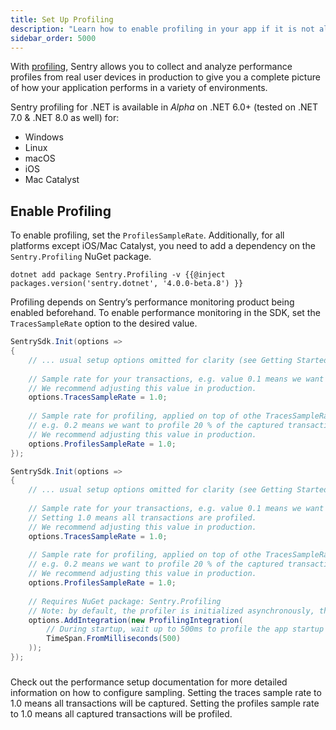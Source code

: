 ```yaml
---
title: Set Up Profiling
description: "Learn how to enable profiling in your app if it is not already set up."
sidebar_order: 5000
---
```


<PlatformContent includePath="profiling/index/preface" />

With [profiling](/product/profiling/), Sentry allows you to collect and analyze performance profiles from real user devices in production to give you a complete picture of how your application performs in a variety of environments.

<Note>

Sentry profiling for .NET is available in _Alpha_ on .NET 6.0+ (tested on .NET 7.0 & .NET 8.0 as well) for:
- Windows
- Linux
- macOS
- iOS
- Mac Catalyst

</Note>

## Enable Profiling

To enable profiling, set the `ProfilesSampleRate`. 
Additionally, for all platforms except iOS/Mac Catalyst, you need to add a dependency on the `Sentry.Profiling` NuGet package.

```shell {tabTitle:.NET CLI}
dotnet add package Sentry.Profiling -v {{@inject packages.version('sentry.dotnet', '4.0.0-beta.8') }}
```

Profiling depends on Sentry’s performance monitoring product being enabled beforehand. To enable performance monitoring in the SDK, set the `TracesSampleRate` option to the desired value.

```csharp {tabTitle:iOS/MacCatalyst}
SentrySdk.Init(options =>
{
    // ... usual setup options omitted for clarity (see Getting Started) ...
    
    // Sample rate for your transactions, e.g. value 0.1 means we want to report 10% of transactions.
    // We recommend adjusting this value in production.
    options.TracesSampleRate = 1.0;
    
    // Sample rate for profiling, applied on top of othe TracesSampleRate, 
    // e.g. 0.2 means we want to profile 20 % of the captured transactions.
    // We recommend adjusting this value in production.
    options.ProfilesSampleRate = 1.0;
});
```

```csharp {tabTitle:Windows/Linux/macOS}
SentrySdk.Init(options =>
{
    // ... usual setup options omitted for clarity (see Getting Started) ...
    
    // Sample rate for your transactions, e.g. value 0.1 means we want to report 10% of transactions.
    // Setting 1.0 means all transactions are profiled.
    // We recommend adjusting this value in production.
    options.TracesSampleRate = 1.0;
    
    // Sample rate for profiling, applied on top of othe TracesSampleRate, 
    // e.g. 0.2 means we want to profile 20 % of the captured transactions.
    // We recommend adjusting this value in production.
    options.ProfilesSampleRate = 1.0;
    
    // Requires NuGet package: Sentry.Profiling
    // Note: by default, the profiler is initialized asynchronously, this can be tuned by passing an desired initialization timeout to the constructor.
    options.AddIntegration(new ProfilingIntegration(
        // During startup, wait up to 500ms to profile the app startup code. This could make launching the app a bit slower so comment it out if your prefer profiling to start asynchronously
        TimeSpan.FromMilliseconds(500)
    ));
});
```

### 

Check out the <PlatformLink to="/performance/">performance setup documentation</PlatformLink> for more detailed information on how to configure sampling. 
Setting the traces sample rate to 1.0 means all transactions will be captured.
Setting the profiles sample rate to 1.0 means all captured transactions will be profiled.
